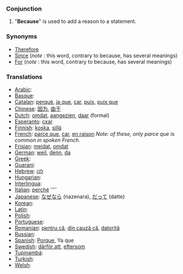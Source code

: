 ===Conjunction===
#"'''Because'''" is used to add a reason to a statement.

===Synonyms===
* [[Therefore]]
* [[Since]] (''note'' : this word, contrary to because, has several meanings) 
* [[For]] (''note'' : this word, contrary to because, has several meanings) 

===Translations===
*[[Arabic]]: [[]]
*[[Basque]]: [[]]
*[[Catalan]]: [[perquè]], [[ja que]], [[car]], [[puix]], [[puix que]]
*[[Chinese]]: [[因为]], [[由于]]
*[[Dutch]]: [[omdat]], [[aangezien]], [[daar]] (formal)
*[[Esperanto]]: [[cxar]]
*[[Finnish]]: [[koska]], [[sillä]]
*[[French]]: [[parce que]], [[car]], [[en raison]] ''Note: of these, only parce que is common in spoken French.''
*[[Frisian]]: [[meidat]], [[omdat]]
*[[German]]: [[weil]], [[denn]], [[da]]
*[[Greek]]: [[]]
*[[Guarani]]: [[]]
*[[Hebrew]]: [[לכן]]
*[[Hungarian]]: [[]]
*[[Interlingua]]: [[]]
*[[Italian]]: [[perché]] ''''
*[[Japanese]]: [[なぜなら]] (nazenara), [[だって]] (datte)
*[[Korean]]: [[]]
*[[Latin]]: [[]]
*[[Polish]]: [[]]
*[[Portuguese]]: [[]]
*[[Romanian]]: [[pentru că]], [[din cauză că]], [[datorită]]
*[[Russian]]: [[]]
*[[Spanish]]: [[Porque]], Ya que
*[[Swedish]]: [[därför att]], [[eftersom]]
*[[Tupinambá]]: [[]]
*[[Turkish]]: [[]]
*[[Welsh]]: [[]]